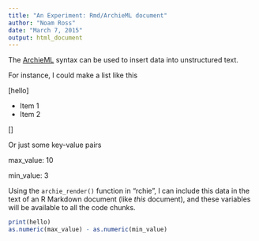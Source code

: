 ```yaml
---
title: "An Experiment: Rmd/ArchieML document"
author: "Noam Ross"
date: "March 7, 2015"
output: html_document
---
```


The [ArchieML](http://archieml.org/) syntax can be used to insert data into
unstructured text.

For instance, I could make a list like this

[hello]

* Item 1
* Item 2

[]

Or just some key-value pairs

max_value: 10

min_value: 3

Using the `archie_render()` function in "rchie", I can include this data
in the text of an R Markdown document (like *this* document), and these
variables will be available to all the code chunks.

```r
print(hello)
as.numeric(max_value) - as.numeric(min_value)
```


